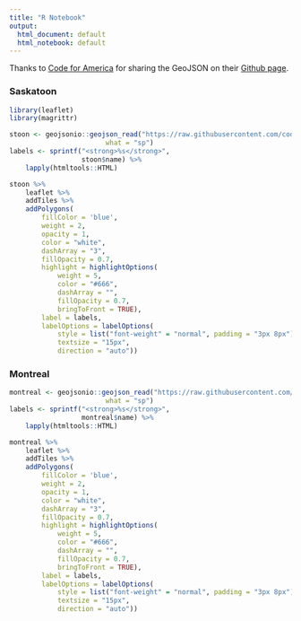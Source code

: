 ```yaml
---
title: "R Notebook"
output:
  html_document: default
  html_notebook: default
---
```


Thanks to [Code for America](http://codeforamerica.org) for sharing the GeoJSON on their [Github page](https://github.com/codeforamerica/click_that_hood).

### Saskatoon

```r
library(leaflet)
library(magrittr)

stoon <- geojsonio::geojson_read("https://raw.githubusercontent.com/codeforamerica/click_that_hood/master/public/data/saskatoon.geojson",
                        what = "sp") 
labels <- sprintf("<strong>%s</strong>",
                  stoon$name) %>% 
    lapply(htmltools::HTML)

stoon %>%
    leaflet %>%
    addTiles %>%
    addPolygons(
        fillColor = 'blue',
        weight = 2,
        opacity = 1,
        color = "white",
        dashArray = "3",
        fillOpacity = 0.7,
        highlight = highlightOptions(
            weight = 5,
            color = "#666",
            dashArray = "",
            fillOpacity = 0.7,
            bringToFront = TRUE),
        label = labels,
        labelOptions = labelOptions(
            style = list("font-weight" = "normal", padding = "3px 8px"),
            textsize = "15px",
            direction = "auto"))
```

### Montreal

```r
montreal <- geojsonio::geojson_read("https://raw.githubusercontent.com/codeforamerica/click_that_hood/master/public/data/montreal.geojson",
                        what = "sp") 
labels <- sprintf("<strong>%s</strong>",
                  montreal$name) %>% 
    lapply(htmltools::HTML)

montreal %>%
    leaflet %>%
    addTiles %>%
    addPolygons(
        fillColor = 'blue',
        weight = 2,
        opacity = 1,
        color = "white",
        dashArray = "3",
        fillOpacity = 0.7,
        highlight = highlightOptions(
            weight = 5,
            color = "#666",
            dashArray = "",
            fillOpacity = 0.7,
            bringToFront = TRUE),
        label = labels,
        labelOptions = labelOptions(
            style = list("font-weight" = "normal", padding = "3px 8px"),
            textsize = "15px",
            direction = "auto"))
```

